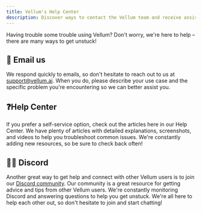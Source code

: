 ```yaml
---
title: Vellum's Help Center
description: Discover ways to contact the Vellum team and receive assistance with your LLM features.
---
```


Having trouble some trouble using Vellum? Don't worry, we're here to help – there are many ways to get unstuck!

## 📧 Email us

We respond quickly to emails, so don't hesitate to reach out to us at support@vellum.ai. When you do, please describe your use case and the specific problem you're encountering so we can better assist you.

## ❓Help Center

If you prefer a self-service option, check out the articles here in our Help Center. We have plenty of articles with detailed explanations, screenshots, and videos to help you troubleshoot common issues. We're constantly adding new resources, so be sure to check back often!

## 🧑‍💻 **Discord**

Another great way to get help and connect with other Vellum users is to join our [Discord community](https://discord.com/). Our community is a great resource for getting advice and tips from other Vellum users. We're constantly monitoring Discord and answering questions to help you get unstuck. We're all here to help each other out, so don't hesitate to join and start chatting!